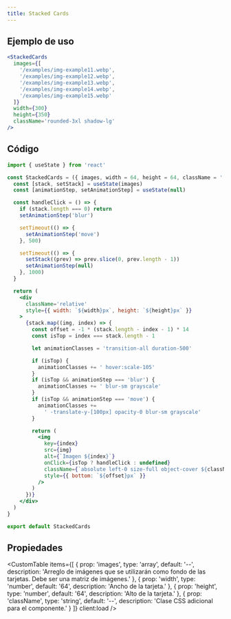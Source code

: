 ```yaml
---
title: Stacked Cards
---
```



<div className='flex items-center justify-center mx-auto not-prose'>
  <Alert
    title='Pista'
    content='Haz click para ver el efecto de desplazamiento ⬆️⬇️.'
    type='default'
    styleVariant='bordered'
    client:load
  />
</div>

<div className='flex items-center justify-center pt-10 pb-20 not-prose'>
  <StackedCards
    images={[
      '/examples/img-example11.webp',
      '/examples/img-example12.webp',
      '/examples/img-example13.webp',
      '/examples/img-example14.webp',
      '/examples/img-example15.webp'
    ]}
    width={300}
    height={350}
    className='rounded-3xl shadow-lg'
    client:load
  />
</div>

## Ejemplo de uso

<CodeBlock client:load>

```jsx
<StackedCards
  images={[
    '/examples/img-example11.webp',
    '/examples/img-example12.webp',
    '/examples/img-example13.webp',
    '/examples/img-example14.webp',
    '/examples/img-example15.webp'
  ]}
  width={300}
  height={350}
  className='rounded-3xl shadow-lg'
/>
```

</CodeBlock>

## Código

<CodeBlock client:load>

```jsx
import { useState } from 'react'

const StackedCards = ({ images, width = 64, height = 64, className = '' }) => {
  const [stack, setStack] = useState(images)
  const [animationStep, setAnimationStep] = useState(null)

  const handleClick = () => {
    if (stack.length === 0) return
    setAnimationStep('blur')

    setTimeout(() => {
      setAnimationStep('move')
    }, 500)

    setTimeout(() => {
      setStack((prev) => prev.slice(0, prev.length - 1))
      setAnimationStep(null)
    }, 1000)
  }

  return (
    <div
      className='relative'
      style={{ width: `${width}px`, height: `${height}px` }}
    >
      {stack.map((img, index) => {
        const offset = -1 * (stack.length - index - 1) * 14
        const isTop = index === stack.length - 1

        let animationClasses = 'transition-all duration-500'

        if (isTop) {
          animationClasses += ' hover:scale-105'
        }
        if (isTop && animationStep === 'blur') {
          animationClasses += ' blur-sm grayscale'
        }
        if (isTop && animationStep === 'move') {
          animationClasses +=
            ' -translate-y-[100px] opacity-0 blur-sm grayscale'
        }

        return (
          <img
            key={index}
            src={img}
            alt={`Imagen ${index}`}
            onClick={isTop ? handleClick : undefined}
            className={`absolute left-0 size-full object-cover ${className} ${animationClasses}`}
            style={{ bottom: `${offset}px` }}
          />
        )
      })}
    </div>
  )
}

export default StackedCards
```

</CodeBlock>

## Propiedades

<CustomTable
  items={[
    {
      prop: 'images',
      type: 'array',
      default: '--',
      description:
        'Arreglo de imágenes que se utilizarán como fondo de las tarjetas. Debe ser una matriz de imágenes.'
    },
    {
      prop: 'width',
      type: 'number',
      default: '64',
      description: 'Ancho de la tarjeta.'
    },
    {
      prop: 'height',
      type: 'number',
      default: '64',
      description: 'Alto de la tarjeta.'
    },
    {
      prop: 'className',
      type: 'string',
      default: '--',
      description: 'Clase CSS adicional para el componente.'
    }
  ]}
  client:load
/>
